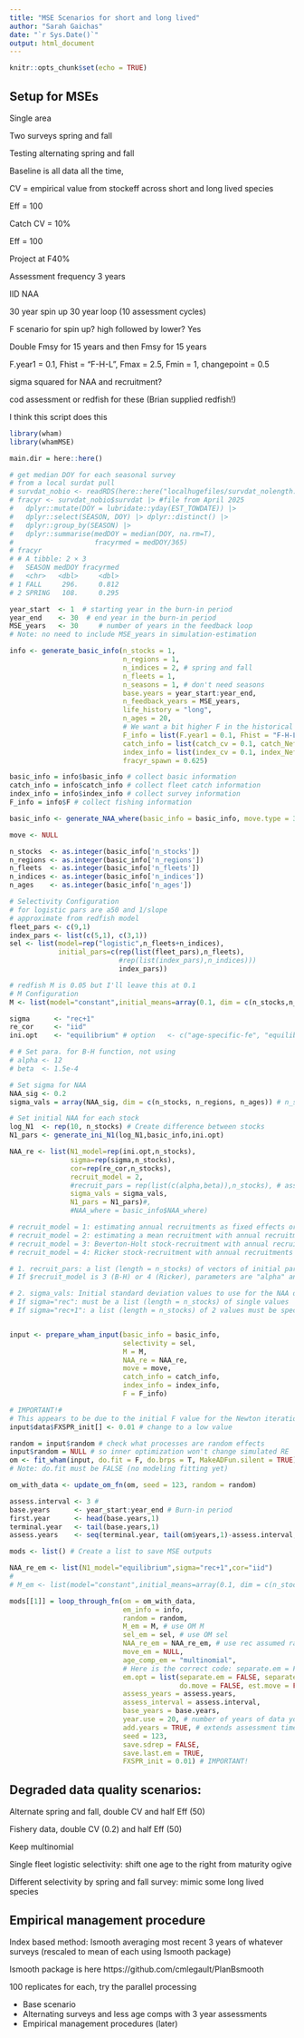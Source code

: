 ```yaml
---
title: "MSE Scenarios for short and long lived"
author: "Sarah Gaichas"
date: "`r Sys.Date()`"
output: html_document
---
```


```r
knitr::opts_chunk$set(echo = TRUE)
```

## Setup for MSEs

Single area

Two surveys spring and fall

Testing alternating spring and fall

Baseline is all data all the time, 

CV = empirical value from stockeff across short and long lived species

Eff = 100

Catch CV = 10%

Eff = 100

Project at F40%

Assessment frequency 3 years

IID NAA

30 year spin up 30 year loop (10 assessment cycles)

F scenario for spin up? high followed by lower? Yes

Double Fmsy for 15 years and then Fmsy for 15 years

F.year1 = 0.1, Fhist = "F-H-L", Fmax = 2.5, Fmin = 1, changepoint = 0.5

sigma squared for NAA and recruitment?

cod assessment or redfish for these (Brian supplied redfish!)

I think this script does this

```r

library(wham)
library(whamMSE)

main.dir = here::here()

# get median DOY for each seasonal survey
# from a local surdat pull 
# survdat_nobio <- readRDS(here::here("localhugefiles/survdat_nolength.rds"))
# fracyr <- survdat_nobio$survdat |> #file from April 2025
#   dplyr::mutate(DOY = lubridate::yday(EST_TOWDATE)) |>
#   dplyr::select(SEASON, DOY) |> dplyr::distinct() |>
#   dplyr::group_by(SEASON) |>
#   dplyr::summarise(medDOY = median(DOY, na.rm=T),
#                    fracyrmed = medDOY/365)
# fracyr
# # A tibble: 2 × 3
#   SEASON medDOY fracyrmed
#   <chr>   <dbl>     <dbl>
# 1 FALL     296.     0.812
# 2 SPRING   108.     0.295

year_start  <- 1  # starting year in the burn-in period
year_end    <- 30  # end year in the burn-in period
MSE_years   <- 30     # number of years in the feedback loop
# Note: no need to include MSE_years in simulation-estimation 

info <- generate_basic_info(n_stocks = 1, 
                            n_regions = 1, 
                            n_indices = 2, # spring and fall
                            n_fleets = 1, 
                            n_seasons = 1, # don't need seasons
                            base.years = year_start:year_end,
                            n_feedback_years = MSE_years,
                            life_history = "long",
                            n_ages = 20,
                            # We want a bit higher F in the historical period
                            F_info = list(F.year1 = 0.1, Fhist = "F-H-L", Fmax = 2.5, Fmin = 1, change_time = 0.5, user_F = NULL),
                            catch_info = list(catch_cv = 0.1, catch_Neff = 100),
                            index_info = list(index_cv = 0.1, index_Neff = 100, fracyr_indices = c(0.295, 0.812), q = 0.2),
                            fracyr_spawn = 0.625) 

basic_info = info$basic_info # collect basic information
catch_info = info$catch_info # collect fleet catch information
index_info = info$index_info # collect survey information
F_info = info$F # collect fishing information

basic_info <- generate_NAA_where(basic_info = basic_info, move.type = 3) # no movement

move <- NULL

n_stocks  <- as.integer(basic_info['n_stocks'])
n_regions <- as.integer(basic_info['n_regions'])
n_fleets  <- as.integer(basic_info['n_fleets'])
n_indices <- as.integer(basic_info['n_indices'])
n_ages    <- as.integer(basic_info['n_ages'])

# Selectivity Configuration
# for logistic pars are a50 and 1/slope
# approximate from redfish model
fleet_pars <- c(9,1)
index_pars <- list(c(5,1), c(3,1))
sel <- list(model=rep("logistic",n_fleets+n_indices),
            initial_pars=c(rep(list(fleet_pars),n_fleets),
                           #rep(list(index_pars),n_indices)))
                           index_pars))

# redfish M is 0.05 but I'll leave this at 0.1 
# M Configuration
M <- list(model="constant",initial_means=array(0.1, dim = c(n_stocks,n_regions,n_ages)))

sigma      <- "rec+1"
re_cor     <- "iid"
ini.opt    <- "equilibrium" # option   <- c("age-specific-fe", "equilibrium")

# # Set para. for B-H function, not using
# alpha <- 12
# beta  <- 1.5e-4

# Set sigma for NAA
NAA_sig <- 0.2
sigma_vals = array(NAA_sig, dim = c(n_stocks, n_regions, n_ages)) # n_stocks x n_regions x n_ages"

# Set initial NAA for each stock
log_N1  <- rep(10, n_stocks) # Create difference between stocks
N1_pars <- generate_ini_N1(log_N1,basic_info,ini.opt)

NAA_re <- list(N1_model=rep(ini.opt,n_stocks),
               sigma=rep(sigma,n_stocks),
               cor=rep(re_cor,n_stocks),
               recruit_model = 2,
               #recruit_pars = rep(list(c(alpha,beta)),n_stocks), # assume same B-H s-r functions for all stocks
               sigma_vals = sigma_vals,
               N1_pars = N1_pars)#,
               #NAA_where = basic_info$NAA_where)

# recruit_model = 1: estimating annual recruitments as fixed effects or a random walk if NAA_re$sigma specified
# recruit_model = 2: estimating a mean recruitment with annual recruitments as random effects
# recruit_model = 3: Beverton-Holt stock-recruitment with annual recruitments as random effects
# recruit_model = 4: Ricker stock-recruitment with annual recruitments as random effects

# 1. recruit_pars: a list (length = n_stocks) of vectors of initial parameters for recruitment model. 
# If $recruit_model is 3 (B-H) or 4 (Ricker), parameters are "alpha" and "beta".

# 2. sigma_vals: Initial standard deviation values to use for the NAA deviations. Values are not used if recruit_model = 1 
# If sigma="rec": must be a list (length = n_stocks) of single values
# If sigma="rec+1": a list (length = n_stocks) of 2 values must be specified. First is for the first age class (recruits), second is for all other ages.


input <- prepare_wham_input(basic_info = basic_info, 
                            selectivity = sel, 
                            M = M, 
                            NAA_re = NAA_re, 
                            move = move,
                            catch_info = catch_info, 
                            index_info = index_info, 
                            F = F_info)

# IMPORTANT!#
# This appears to be due to the initial F value for the Newton iterations to find F40. The default value is too high for long-lived fish
input$data$FXSPR_init[] <- 0.01 # change to a low value

random = input$random # check what processes are random effects
input$random = NULL # so inner optimization won't change simulated RE
om <- fit_wham(input, do.fit = F, do.brps = T, MakeADFun.silent = TRUE)
# Note: do.fit must be FALSE (no modeling fitting yet)

om_with_data <- update_om_fn(om, seed = 123, random = random)

assess.interval <- 3 # 
base.years      <- year_start:year_end # Burn-in period
first.year      <- head(base.years,1)
terminal.year   <- tail(base.years,1)
assess.years    <- seq(terminal.year, tail(om$years,1)-assess.interval,by = assess.interval)

mods <- list() # Create a list to save MSE outputs

NAA_re_em <- list(N1_model="equilibrium",sigma="rec+1",cor="iid")
# 
# M_em <- list(model="constant",initial_means=array(0.1, dim = c(n_stocks,n_regions,n_ages))) # this is misspecified M

mods[[1]] = loop_through_fn(om = om_with_data,
                            em_info = info, 
                            random = random,
                            M_em = M, # use OM M
                            sel_em = sel, # use OM sel
                            NAA_re_em = NAA_re_em, # use rec assumed random around the mean instead, help runtime (est B-H is difficult)
                            move_em = NULL,
                            age_comp_em = "multinomial",
                            # Here is the correct code: separate.em = FALSE also works for one-area model
                            em.opt = list(separate.em = FALSE, separate.em.type = 1, 
                                          do.move = FALSE, est.move = FALSE),
                            assess_years = assess.years, 
                            assess_interval = assess.interval, 
                            base_years = base.years,
                            year.use = 20, # number of years of data you want to use in the assessment model
                            add.years = TRUE, # extends assessment time series instead of moving window of year.use years
                            seed = 123,
                            save.sdrep = FALSE, 
                            save.last.em = TRUE,
                            FXSPR_init = 0.01) # IMPORTANT!


```


## Degraded data quality scenarios: 

Alternate spring and fall, double CV and half Eff (50)

Fishery data, double CV (0.2) and half Eff (50)

Keep multinomial 

Single fleet logistic selectivity: shift one age to the right from maturity ogive

Different selectivity by spring and fall survey: mimic some long lived species

## Empirical management procedure

Index based method:  Ismooth averaging most recent 3 years of whatever surveys (rescaled to mean of each using Ismooth package)

Ismooth package is here https://github.com/cmlegault/PlanBsmooth

100 replicates for each, try the parallel processing

* Base scenario 
* Alternating surveys and less age comps with 3 year assessments
* Empirical management procedures (later)






